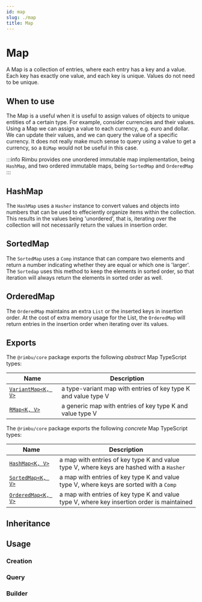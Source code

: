 ```yaml
---
id: map
slug: ./map
title: Map
---
```



# Map

A Map is a collection of entries, where each entry has a key and a value. Each key has exactly one value, and each key is unique. Values do not need to be unique.

## When to use

The Map is a useful when it is useful to assign values of objects to unique entities of a certain type. For example, consider currencies and their values. Using a Map we can assign a value to each currency, e.g. euro and dollar. We can update their values, and we can query the value of a specific currency. It does not really make much sense to query using a value to get a currency, so a `BiMap` would not be useful in this case.

:::info
Rimbu provides one unordered immutable map implementation, being `HashMap`, and two ordered immutable maps, being `SortedMap` and `OrderedMap`
:::

## HashMap

The `HashMap` uses a `Hasher` instance to convert values and objects into numbers that can be used to effeciently organize items within the collection. This results in the values being 'unordered', that is, iterating over the collection will not necessarily return the values in insertion order.

## SortedMap

The `SortedMap` uses a `Comp` instance that can compare two elements and return a number indicating whether they are equal or which one is 'larger'. The `Sortedap` uses this method to keep the elements in sorted order, so that iteration will always return the elements in sorted order as well.

## OrderedMap

The `OrderedMap` maintains an extra `List` or the inserted keys in insertion order. At the cost of extra memory usage for the List, the `OrderedMap` will return entries in the insertion order when iterating over its values.

## Exports

The `@rimbu/core` package exports the following _abstract_ Map TypeScript types:

| Name                                                                       | Description                                                    |
| -------------------------------------------------------------------------- | -------------------------------------------------------------- |
| [`VariantMap<K, V>`](/api/rimbu/collection-types/map/VariantMap/namespace) | a type-variant map with entries of key type K and value type V |
| [`RMap<K, V>`](/api/rimbu/collection-types/map/RMap/namespace)             | a generic map with entries of key type K and value type V      |

The `@rimbu/core` package exports the following _concrete_ Map TypeScript types:

| Name                                                          | Description                                                                                |
| ------------------------------------------------------------- | ------------------------------------------------------------------------------------------ |
| [`HashMap<K, V>`](/api/rimbu/hashed/map/HashMap/namespace)    | a map with entries of key type K and value type V, where keys are hashed with a `Hasher`   |
| [`SortedMap<K, V>`](/api/rimbu/sorted/SortedMap/namespace)    | a map with entries of key type K and value type V, where keys are sorted with a `Comp`     |
| [`OrderedMap<K, V>`](/api/rimbu/ordered/OrderedMap/namespace) | a map with entries of key type K and value type V, where key insertion order is maintained |

## Inheritance

<UmlGraph contents={inheritance} />

## Usage

### Creation

<SandBox path="map/create.ts" />

### Query

<SandBox path="map/query.ts" />

### Builder

<SandBox path="map/build.ts" />
